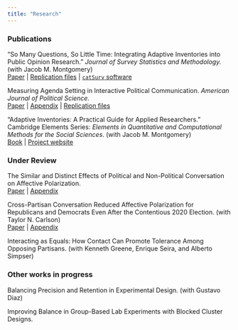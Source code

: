 ```yaml
---
title: "Research"
---
```


### Publications

"So Many Questions, So Little Time: Integrating Adaptive Inventories into Public Opinion Research." *Journal of Survey Statistics and Methodology.* (with Jacob M. Montgomery)\
[Paper](https://doi.org/10.1093/jssam/smz027) | [Replication files](https://doi.org/10.7910/DVN/BRJAPZ) | [`catSurv` software](https://cran.r-project.org/package=catSurv) 

Measuring Agenda Setting in Interactive Political Communication. *American Journal of Political Science.*\
[Paper](files/agenda_setting.pdf) | [Appendix](files/agenda_setting_appendix.pdf) | [Replication files](https://doi.org/10.7910/DVN/MYM5OB)


"Adaptive Inventories: A Practical Guide for Applied Researchers." Cambridge Elements Series: *Elements in Quantitative and Computational Methods for the Social Sciences*. (with Jacob M. Montgomery)\
[Book](https://www.cambridge.org/core/elements/abs/adaptive-inventories/56F7F734D6A22261D7BD2887CA9E8F97) | [Project website](https://catsurv.com/)



### Under Review


The Similar and Distinct Effects of Political and Non-Political Conversation on Affective Polarization.\
[Paper](files/conversations.pdf) | [Appendix](files/conversations_appendix.pdf)

Cross-Partisan Conversation Reduced Affective Polarization for Republicans and Democrats Even After the Contentious 2020 Election. (with Taylor N. Carlson)\
[Paper](files/rossiter_carlson_threat_contact_letter.pdf) | [Appendix](files/rossiter_carlson_threat_contact_appendix.pdf)

Interacting as Equals: How Contact Can Promote Tolerance Among Opposing Partisans. (with Kenneth Greene, Enrique Seira,
and Alberto Simpser)\


### Other works in progress

Balancing Precision and Retention in Experimental Design. (with Gustavo Diaz)

Improving Balance in Group-Based Lab Experiments with Blocked Cluster Designs.
